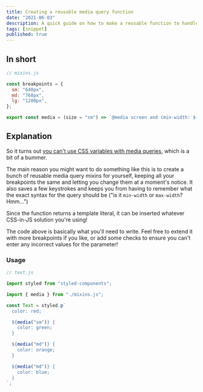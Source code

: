 ```yaml
---
title: Creating a reusable media query function
date: "2021-06-03"
description: A quick guide on how to make a reusable function to handle media queries
tags: [snippet]
published: true
---
```


## In short

```js
// mixins.js

const breakpoints = {
  sm: "640px",
  md: "768px",
  lg: "1280px",
};

export const media = (size = "sm") => `@media screen and (min-width: ${breakpoints[size]})`;
```

## Explanation

So it turns out [you can't use CSS variables with media queries](https://stackoverflow.com/a/40723269/12944841), which is a bit of a bummer.

The main reason you might want to do something like this is to create a bunch of reusable media query mixins for yourself, keeping all your breakpoints the same and letting you change them at a moment's notice. It also saves a few keystrokes and keeps you from having to remember what the exact syntax for the query should be ("is it `min-width` or `max-width`? Hmm...")

Since the function returns a template literal, it can be inserted whatever CSS-in-JS solution you're using!

The code above is basically what you'll need to write. Feel free to extend it with more breakpoints if you like, or add some checks to ensure you can't enter any incorrect values for the parameter!

### Usage

```js
// text.js

import styled from "styled-components";

import { media } from "./mixins.js";

const Text = styled.p`
  color: red;

  ${media("sm")} {
    color: green;
  }

  ${media("md")} {
    color: orange;
  }

  ${media("md")} {
    color: blue;
  }
`;
```
